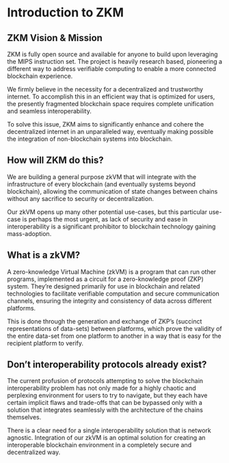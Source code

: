 # Introduction to ZKM

## ZKM Vision & Mission

ZKM is fully open source and available for anyone to build upon leveraging the MIPS instruction set. The project is heavily research based, pioneering a different way to address verifiable computing to enable a more connected blockchain experience.

We firmly believe in the necessity for a decentralized and trustworthy internet. To accomplish this in an efficient way that is optimized for users, the presently fragmented blockchain space requires complete unification and seamless interoperability.

To solve this issue, ZKM aims to significantly enhance and cohere the decentralized internet in an unparalleled way, eventually making possible the integration of non-blockchain systems into blockchain.

## **How will ZKM do this?**

We are building a general purpose zkVM that will integrate with the infrastructure of every blockchain (and eventually systems beyond blockchain), allowing the communication of state changes between chains without any sacrifice to security or decentralization.&#x20;

Our zkVM opens up many other potential use-cases, but this particular use-case is perhaps the most urgent, as lack of security and ease in interoperability is a significant prohibitor to blockchain technology gaining mass-adoption.

## What is a zkVM?

A zero-knowledge Virtual Machine (zkVM) is a program that can run other programs, implemented as a circuit for a zero-knowledge proof (ZKP) system. They’re designed primarily for use in blockchain and related technologies to facilitate verifiable computation and secure communication channels, ensuring the integrity and consistency of data across different platforms.

This is done through the generation and exchange of ZKP’s (succinct representations of data-sets) between platforms, which prove the validity of the entire data-set from one platform to another in a way that is easy for the recipient platform to verify.

## Don’t interoperability protocols already exist?

The current profusion of protocols attempting to solve the blockchain interoperability problem has not only made for a highly chaotic and perplexing environment for users to try to navigate, but they each have certain implicit flaws and trade-offs that can be bypassed only with a solution that integrates seamlessly with the architecture of the chains themselves.

There is a clear need for a single interoperability solution that is network agnostic. Integration of our zkVM is an optimal solution for creating an interoperable blockchain environment in a completely secure and decentralized way.
